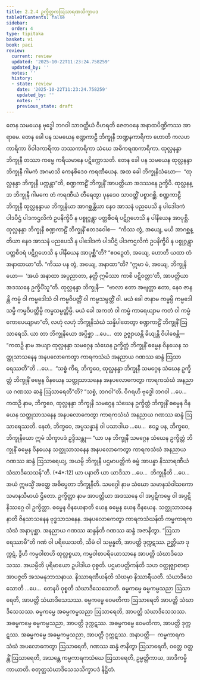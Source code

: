 ```yaml
---
title: 2.2.4 ဥက္ခိတ္တကဩသာရဏသိက္ခာပဒ
tableOfContents: false
sidebar:
  order: 4
type: tipitaka
basket: vi
book: paci
review:
  current: review
  updated: '2025-10-22T11:23:24.758259'
  updated_by: ''
  notes: ''
  history:
  - state: review
    date: '2025-10-22T11:23:24.758259'
    updated_by: ''
    notes: ''
    previous_state: draft
---
```



<ReviewStatus review={frontmatter.review} showDetails={true} />

<HypothesisAnnotation frontmatter={frontmatter} />

<DynamicBreadcrumb />

<Division number="694" book="paci" e="ch" v="2" p="297">

<Paragraph number="2272" book="paci">
တေန သမယေန ဗုဒ္ဓေါ ဘဂဝါ သာဝတ္ထိယံ ဝိဟရတိ ဇေတဝနေ အနာထပိဏ္ဍိကဿ အာရာမေ. တေန ခေါ ပန သမယေန စဏ္ဍကာဠီ ဘိက္ခုနီ ဘဏ္ဍနကာရိကာ ဟောတိ ကလဟကာရိကာ ဝိဝါဒကာရိကာ ဘဿကာရိကာ သံဃေ အဓိကရဏကာရိကာ. ထုလ္လနန္ဒာ ဘိက္ခုနီ တဿာ ကမ္မေ ကရီယမာနေ ပဋိက္ကောသတိ. တေန ခေါ ပန သမယေန ထုလ္လနန္ဒာ ဘိက္ခုနီ ဂါမကံ အဂမာသိ ကေနစိဒေဝ ကရဏီယေန. အထ ခေါ ဘိက္ခုနိသံဃော—  “ထုလ္လနန္ဒာ ဘိက္ခုနီ ပက္ကန္တာ”တိ, စဏ္ဍကာဠိံ ဘိက္ခုနိံ အာပတ္တိယာ အဒဿနေ ဥက္ခိပိ. ထုလ္လနန္ဒာ ဘိက္ခုနီ ဂါမကေ တံ ကရဏီယံ တီရေတွာ ပုနဒေဝ သာဝတ္ထိံ ပစ္စာဂစ္ဆိ. စဏ္ဍကာဠီ ဘိက္ခုနီ ထုလ္လနန္ဒာယ ဘိက္ခုနိယာ အာဂစ္ဆန္တိယာ နေဝ အာသနံ ပညပေသိ န ပါဒေါဒကံ ပါဒပီဌံ ပါဒကဌလိကံ ဥပနိက္ခိပိ န ပစ္စုဂ္ဂန္တွာ ပတ္တစီဝရံ ပဋိဂ္ဂဟေသိ န ပါနီယေန အာပုစ္ဆိ. ထုလ္လနန္ဒာ ဘိက္ခုနီ စဏ္ဍကာဠိံ ဘိက္ခုနိံ ဧတဒဝေါစ—  “ကိဿ တွံ, အယျေ, မယိ အာဂစ္ဆန္တိယာ နေဝ အာသနံ ပညပေသိ န ပါဒေါဒကံ ပါဒပီဌံ ပါဒကဌလိကံ ဥပနိက္ခိပိ န ပစ္စုဂ္ဂန္တွာ ပတ္တစီဝရံ ပဋိဂ္ဂဟေသိ န ပါနီယေန အာပုစ္ဆီ”တိ? “ဧဝဉှေတံ, အယျေ, ဟောတိ ယထာ တံ အနာထာယာ”တိ. “ကိဿ ပန တွံ, အယျေ, အနာထာ”တိ? “ဣမာ မံ, အယျေ, ဘိက္ခုနိယော—  ‘အယံ အနာထာ အပ္ပညာတာ, နတ္ထိ ဣမိဿာ ကာစိ ပဋိဝတ္တာ’တိ, အာပတ္တိယာ အဒဿနေ ဥက္ခိပိံသူ”တိ.
</Paragraph>

<Paragraph number="2273" book="paci">
ထုလ္လနန္ဒာ ဘိက္ခုနီ—  “ဗာလာ ဧတာ အဗျတ္တာ ဧတာ, နေဝ ဇာနန္တိ ကမ္မံ ဝါ ကမ္မဒေါသံ ဝါ ကမ္မဝိပတ္တိံ ဝါ ကမ္မသမ္ပတ္တိံ ဝါ. မယံ ခေါ ဇာနာမ ကမ္မမ္ပိ ကမ္မဒေါသမ္ပိ ကမ္မဝိပတ္တိမ္ပိ ကမ္မသမ္ပတ္တိမ္ပိ. မယံ ခေါ အကတံ ဝါ ကမ္မံ ကာရေယျာမ ကတံ ဝါ ကမ္မံ ကောပေယျာမာ”တိ, လဟုံ လဟုံ ဘိက္ခုနိသံဃံ သန္နိပါတေတွာ စဏ္ဍကာဠိံ ဘိက္ခုနိံ ဩသာရေသိ.
</Paragraph>

<Paragraph number="2274" book="paci">
ယာ တာ ဘိက္ခုနိယော အပ္ပိစ္ဆာ …ပေ…  တာ ဥဇ္ဈာယန္တိ ခိယျန္တိ ဝိပါစေန္တိ—  “ကထဉှိ နာမ အယျာ ထုလ္လနန္ဒာ သမဂ္ဂေန သံဃေန ဥက္ခိတ္တံ ဘိက္ခုနိံ ဓမ္မေန ဝိနယေန သတ္ထုသာသနေန အနပလောကေတွာ ကာရကသံဃံ အနညာယ ဂဏဿ ဆန္ဒံ ဩသာရေဿတီ”တိ …ပေ…  “သစ္စံ ကိရ, ဘိက္ခဝေ, ထုလ္လနန္ဒာ ဘိက္ခုနီ သမဂ္ဂေန သံဃေန ဥက္ခိတ္တံ ဘိက္ခုနိံ ဓမ္မေန ဝိနယေန သတ္ထုသာသနေန အနပလောကေတွာ ကာရကသံဃံ အနညာယ ဂဏဿ ဆန္ဒံ ဩသာရေတီ”တိ? “သစ္စံ, ဘဂဝါ”တိ. ဝိဂရဟိ ဗုဒ္ဓေါ ဘဂဝါ …ပေ…  ကထဉှိ နာမ, ဘိက္ခဝေ, ထုလ္လနန္ဒာ ဘိက္ခုနီ သမဂ္ဂေန သံဃေန ဥက္ခိတ္တံ ဘိက္ခုနိံ ဓမ္မေန ဝိနယေန သတ္ထုသာသနေန အနပလောကေတွာ ကာရကသံဃံ အနညာယ ဂဏဿ ဆန္ဒံ ဩသာရေဿတိ. နေတံ, ဘိက္ခဝေ, အပ္ပသန္နာနံ ဝါ ပသာဒါယ …ပေ…  ဧဝဉ္စ ပန, ဘိက္ခဝေ, ဘိက္ခုနိယော ဣမံ သိက္ခာပဒံ ဥဒ္ဒိသန္တု—
</Paragraph>

</Division>
<Division number="695" book="paci" e="ch" v="2" p="298">

<Paragraph number="2275" book="paci">
<Emphasis>“ယာ ပန ဘိက္ခုနီ သမဂ္ဂေန သံဃေန ဥက္ခိတ္တံ ဘိက္ခုနိံ ဓမ္မေန ဝိနယေန သတ္ထုသာသနေန အနပလောကေတွာ ကာရကသံဃံ အနညာယ ဂဏဿ ဆန္ဒံ ဩသာရေယျ, အယမ္ပိ ဘိက္ခုနီ ပဌမာပတ္တိကံ ဓမ္မံ အာပန္နာ နိဿာရဏီယံ သံဃာဒိသေသန်”</Emphasis>တိ. (*4*:<Emphasis>12</Emphasis>)
</Paragraph>

</Division>
<Division number="696" book="paci" e="ch" v="2" p="298">

<Paragraph number="2276" book="paci">
<Emphasis>ယာ ပနာ</Emphasis>တိ ယာ ယာဒိသာ …ပေ…  <Emphasis>ဘိက္ခုနီ</Emphasis>တိ …ပေ…  အယံ ဣမသ္မိံ အတ္ထေ အဓိပ္ပေတာ ဘိက္ခုနီတိ.
</Paragraph>

<Paragraph number="2277" book="paci">
<Emphasis>သမဂ္ဂေါ</Emphasis> နာမ <Emphasis>သံဃော</Emphasis> သမာနသံဝါသကော သမာနသီမာယံ ဌိတော.
</Paragraph>

<Paragraph number="2278" book="paci">
<Emphasis>ဥက္ခိတ္တာ</Emphasis> နာမ အာပတ္တိယာ အဒဿနေ ဝါ အပ္ပဋိကမ္မေ ဝါ အပ္ပဋိနိဿဂ္ဂေ ဝါ ဥက္ခိတ္တာ.
</Paragraph>

<Paragraph number="2279" book="paci">
<Emphasis>ဓမ္မေန ဝိနယေနာ</Emphasis>တိ ယေန ဓမ္မေန ယေန ဝိနယေန.
</Paragraph>

<Paragraph number="2280" book="paci">
<Emphasis>သတ္ထုသာသနေနာ</Emphasis>တိ ဇိနသာသနေန ဗုဒ္ဓသာသနေန.
</Paragraph>

<Paragraph number="2281" book="paci">
<Emphasis>အနပလောကေတွာ ကာရကသံဃန်</Emphasis>တိ ကမ္မကာရကသံဃံ အနာပုစ္ဆာ.
</Paragraph>

<Paragraph number="2282" book="paci">
<Emphasis>အနညာယ ဂဏဿ ဆန္ဒန်</Emphasis>တိ ဂဏဿ ဆန္ဒံ အဇာနိတွာ.
</Paragraph>

<Paragraph number="2283" book="paci">
“ဩသာရေဿာမီ”တိ ဂဏံ ဝါ ပရိယေသတိ, သီမံ ဝါ သမ္မန္နတိ, အာပတ္တိ ဒုက္ကဋဿ. ဉတ္တိယာ ဒုက္ကဋံ, ဒွီဟိ ကမ္မဝါစာဟိ ထုလ္လစ္စယာ, ကမ္မဝါစာပရိယောသာနေ အာပတ္တိ သံဃာဒိသေသဿ.
</Paragraph>

<Paragraph number="2284" book="paci">
<Emphasis>အယမ္ပီ</Emphasis>တိ ပုရိမာယော ဥပါဒါယ ဝုစ္စတိ.
</Paragraph>

<Paragraph number="2285" book="paci">
<Emphasis>ပဌမာပတ္တိကန်</Emphasis>တိ သဟ ဝတ္ထုဇ္ဈာစာရာ အာပဇ္ဇတိ အသမနုဘာသနာယ.
</Paragraph>

<Paragraph number="2286" book="paci">
<Emphasis>နိဿာရဏီယန်</Emphasis>တိ သံဃမှာ နိဿာရီယတိ.
</Paragraph>

<Paragraph number="2287" book="paci">
<Emphasis>သံဃာဒိသေသော</Emphasis>တိ …ပေ…  တေနပိ ဝုစ္စတိ သံဃာဒိသေသောတိ.
</Paragraph>

</Division>
<Division number="697" book="paci" e="ch" v="2" p="299">

<Paragraph number="2288" book="paci">
ဓမ္မကမ္မေ ဓမ္မကမ္မသညာ ဩသာရေတိ, အာပတ္တိ သံဃာဒိသေသဿ. ဓမ္မကမ္မေ ဝေမတိကာ ဩသာရေတိ အာပတ္တိ သံဃာဒိသေသဿ. ဓမ္မကမ္မေ အဓမ္မကမ္မသညာ ဩသာရေတိ, အာပတ္တိ သံဃာဒိသေသဿ.
</Paragraph>

<Paragraph number="2289" book="paci">
အဓမ္မကမ္မေ ဓမ္မကမ္မသညာ, အာပတ္တိ ဒုက္ကဋဿ. အဓမ္မကမ္မေ ဝေမတိကာ, အာပတ္တိ ဒုက္ကဋဿ. အဓမ္မကမ္မေ အဓမ္မကမ္မသညာ, အာပတ္တိ ဒုက္ကဋဿ.
</Paragraph>

</Division>
<Division number="698" book="paci" e="ch" v="2" p="299">

<Paragraph number="2290" book="paci">
အနာပတ္တိ—  ကမ္မကာရကသံဃံ အပလောကေတွာ ဩသာရေတိ, ဂဏဿ ဆန္ဒံ ဇာနိတွာ ဩသာရေတိ, ဝတ္တေ ဝတ္တန္တိံ ဩသာရေတိ, အသန္တေ ကမ္မကာရကသံဃေ ဩသာရေတိ, ဥမ္မတ္တိကာယ, အာဒိကမ္မိကာယာတိ.

</Paragraph>
</Division>

<Paragraph number="2291" type="center" book="paci">
စတုတ္ထသံဃာဒိသေသသိက္ခာပဒံ နိဋ္ဌိတံ.
</Paragraph>